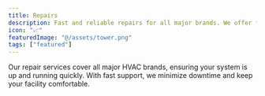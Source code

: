 ```yaml
---
title: Repairs
description: Fast and reliable repairs for all major brands. We offer fast support to minimize downtime.
icon: "📈"
featuredImage: "@/assets/tower.png"
tags: ["featured"]
---
```


Our repair services cover all major HVAC brands, ensuring your system is up and running quickly. With fast support, we minimize downtime and keep your facility comfortable.
